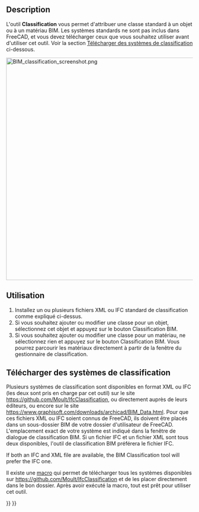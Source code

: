 <languages/>

{{Docnav/fr
|[[BIM_IfcProperties/fr|Propriétés IFC]]
|[[BIM_Layers/fr|Calques]]
|[[BIM_Workbench/fr|Atelier BIM]]
|IconL=BIM_IfcProperties.svg
|IconR=BIM_Layers.svg
|IconC=Workbench_BIM.svg
}}

{{GuiCommand/fr
|Name=BIM Classification
|Name/fr=BIM Classification
|MenuLocation=Gestion → Gérer la classification...
|Workbenches=[[BIM Workbench/fr|BIM]]
}}

==Description==

L'outil '''Classification''' vous permet d'attribuer une classe standard à un objet ou à un matériau BIM. Les systèmes standards ne sont pas inclus dans FreeCAD, et vous devez télécharger ceux que vous souhaitez utiliser avant d'utiliser cet outil. Voir la section [[#Télécharger_des_systèmes_de_classification|Télécharger des systèmes de classification]] ci-dessous.

[[Image:BIM classification screenshot.png|600px]]
{{Caption|Gestionnaire de classifications}}

<span id="Usage"></span>
==Utilisation==

# Installez un ou plusieurs fichiers XML ou IFC standard de classification comme expliqué ci-dessus.
# Si vous souhaitez ajouter ou modifier une classe pour un objet, sélectionnez cet objet et appuyez sur le bouton Classification BIM.
# Si vous souhaitez ajouter ou modifier une classe pour un matériau, ne sélectionnez rien et appuyez sur le bouton Classification BIM. Vous pourrez parcourir les matériaux directement à partir de la fenêtre du gestionnaire de classification.

<span id="Downloading_classification_systems"></span>
==Télécharger des systèmes de classification==

<div class="mw-translate-fuzzy">
Plusieurs systèmes de classification sont disponibles en format XML ou IFC (les deux sont pris en charge par cet outil) sur le site https://github.com/Moult/IfcClassification, ou directement auprès de leurs éditeurs, ou encore sur le site https://www.graphisoft.com/downloads/archicad/BIM_Data.html. Pour que ces fichiers XML ou IFC soient connus de FreeCAD, ils doivent être placés dans un sous-dossier BIM de votre dossier d'utilisateur de FreeCAD. L'emplacement exact de votre système est indiqué dans la fenêtre de dialogue de classification BIM. Si un fichier IFC et un fichier XML sont tous deux disponibles, l'outil de classification BIM préférera le fichier IFC.
</div>

If both an IFC and XML file are available, the BIM Classification tool will prefer the IFC one.

Il existe une [[Macro_Download_Classifications/fr|macro]] qui permet de télécharger tous les systèmes disponibles sur https://github.com/Moult/IfcClassification et de les placer directement dans le bon dossier. Après avoir exécuté la macro, tout est prêt pour utiliser cet outil.


{{Docnav/fr
|[[BIM_IfcProperties/fr|Propriétés IFC]]
|[[BIM_Layers/fr|Calques]]
|[[BIM_Workbench/fr|Atelier BIM]]
|IconL=BIM_IfcProperties.svg
|IconR=BIM_Layers.svg
|IconC=Workbench_BIM.svg
}}

{{BIM_Tools_navi{{#translation:}}}}
{{Userdocnavi{{#translation:}}}}
